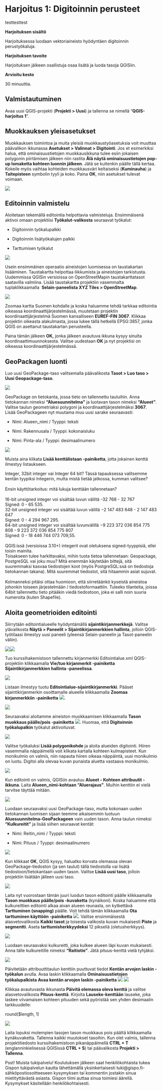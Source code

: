 # Harjoitus 1: Digitoinnin perusteet

testtesttest

**Harjoituksen sisältö**

Harjoituksessa luodaan vektoriaineisto hyödyntäen digitoinnin perustyökaluja.

**Harjoituksen tavoite**

Harjoituksen jälkeen osallistuja osaa lisätä ja luoda tasoja QGISiin.

**Arvioitu kesto** 

30 minuuttia.

## **Valmistautuminen**

Avaa uusi QGIS-projekti (**Projekti \> Uusi**) ja tallenna se nimellä "**QGIS-harjoitus 1**".

## **Muokkauksen yleisasetukset**

Muokkauksen toimintoa ja muita yleisiä muokkaustyöasetuksia voit muuttaa päävalikon ikkunassa **Asetukset \> Valinnat \> Digitointi**. Jos et esimerkiksi halua, että ominaisuustietojen muokkausikkuna tulee esiin jokaisen polygonin piirtämisen jälkeen niin rastita **Älä näytä ominaisuustietojen pop-up lomaketta kohteen luonnin jälkeen**. Jätä se kuitenkin päälle tällä kertaa. Kokeile myös vaihtaa kohteiden muokkausväri keltaiseksi (**Kuminauha**) ja **Taitepisteen** symbolin tyyli ja koko. Paina **OK**, niin asetukset tulevat voimaan.  

![](img/harjoitus_1/image1.png)

## **Editoinnin valmistelu**

Aloitetaan tekemällä editointia helpottavia valmisteluja. Ensimmäisenä aktivoi omaan projektiisi **Työkalut-valikosta** seuraavat työkalut:

-   Digitoinnin työkalupalkki

-   Digitoinnin lisätyökalujen palkki

-   Tarttumisen työkalut\

![](img/harjoitus_1/image2.png)

Usein ensimmäinen operaatio aineistojen luomisessa on taustakartan lisääminen. Taustakartta helpottaa liikkumista ja aineistojen tarkistusta. Uudemmissa QGISin versioissa on OpenStreetMapin taustakarttatasot saatavilla valmiina. Lisää taustakartta projektiin vasemmalta tuplaklikkaamalla  **Selain-paneelista XYZ Tiles \> OpenStreetMap**.

![](img/harjoitus_1/image3.png)

Zoomaa kartta Suomen kohdalle ja koska haluamme tehdä tarkkaa editointia oikeassa koordinaattijärjestelmässä, muutetaan projektin koordinaattijärjestelmä Suomen kansalliseen **EUREF-FIN 3067**. Klikkaa projektin oikeasta alakulmasta, jossa lukee tällä hetkellä EPSG:3857, jonka QGIS on asettanut taustakartan perusteella.

Paina tämän jälkeen **OK,** jonka jälkeen avautuva ikkuna kysyy sinulta koordinaattimuunnoksesta. Valitse uudestaan **OK** ja nyt projektisi on oikeassa koordinaattijärjestelmässä.

## **GeoPackagen luonti**

Luo uusi GeoPackage-taso valitsemalla päävalikosta **Tasot \> Luo taso \> Uusi Geopackage-taso**.

![](img/harjoitus_1/image4.png)

GeoPackage on tietokanta, jossa tieto on tallennettu tauluihin. Anna tietokannan nimeksi **"Aluesuunnitelma"** ja luotavan tason nimeksi **"Alueet"**. Valitse taulun geometriaksi polygoni ja koordinaattijärjestelmäksi **3067**. Lisää GeoPackageen nyt muutama muu uusi sarake seuraavasti:

-   Nimi: Alueen_nimi / Tyyppi: teksti

-   Nimi: Rakennusala / Tyyppi: kokonaisluku

-   Nimi: Pinta-ala / Tyyppi: desimaalinumero

![](img/harjoitus_1/image5.png)

Muista aina klikata **Lisää kenttälistaan -painiketta**, jotta jokainen kenttä ilmestyy listaukseen.

::: hint-box
Integer, 32bit integer vai Integer 64 bit? Tässä tapauksessa valitsemme kentän tyypiksi Integerin, mutta mistä tietää jatkossa, kumman valitsee?\
\
Ensin käyttötarkoitus: mitä lukuja kenttään tallennetaan?\
\
16-bit unsigned integer voi sisältää luvun väliltä -32 768 - 32 767\
Signed: 0 - 65 535.\
32-bit unsigned integer voi sisältää luvun välillä −2 147 483 648 - 2 147 483 647\
Signed: 0 - 4 294 967 295.\
64-bit unsigned integer voi sisältää luvunvälillä −9 223 372 036 854 775 808 - 9 223 372 036 854 775 807\
Signed: 0 - 18 446 744 073 709,55.\
\
QGIS:issä (versioissa 3.10+) integerit ovat oletuksena signed-tyyppisiä, ellei toisin mainita.\
Toisakseen tulee harkittavaksi, mihin tuota tietoa tallennetaan: Geopackage, PostgreSQL vai joku muu? Mitä enemmän käytetään bittejä, sitä suuremmaksi kasvaa tiedostojen koot (myös PostgreSQL:ssä on tiedostoja tietokannan takana). Mitä suuremmat tiedostot, sitä hitaammin asiat sujuvat.\
\
Kolmanneksi pitäisi ottaa huomioon, että siirretäänkö kyseistä aineistoa johonkin toiseen järjestelmään / tiedostoformaattiin. Tuleeko tilanteita, joissa 64bit tallennettu tieto pitääkin viedä tiedostoon, joka ei salli noin suuria numeroita (kuten Shapefile).\
:::

## **Aloita geometrioiden editointi**

Siirrytään editointialueelle hyödyntämällä **sijaintikirjanmerkkejä**. Valitse ylävalikosta **Näytä \> Paneelit \> Sijaintikirjanmerkkien hallinta**, jolloin QGIS-työtilaasi ilmestyy uusi paneeli (yleensä Selain-paneelin ja Tasot-paneelin väliin).

![](img/harjoitus_1/image6.png)![](img/harjoitus_1/image7.png)

Tuo kurssihakemistoon tallennettu kirjanmerkki Editointialue.xml QGIS-projektiin klikkaamalla **Vie/tuo kirjanmerkit -painiketta Sijaintikirjanmerkkien hallinta -paneelissa**.

![](img/harjoitus_1/image8.png)

Listaan ilmestyy tuotu **Editointialue-sijaintikirjanmerkki**. Pääset sijaintikirjanmerkin osoittamalle alueelle klikkaamalla **Zoomaa kirjanmerkkiin -painiketta** ![](img/harjoitus_1/image9.png).

![](img/harjoitus_1/image10.png)

Seuraavaksi aloitamme aineiston muokkaamisen klikkaamalla **Tason muokkaus päälle/pois -painiketta** ![](img/harjoitus_1/image11.png). Huomaa, että **Digitoinnin työkalupalkin** työkalut aktivoituvat. 

![](img/harjoitus_1/image12.png)

Valitse työkaluksi **Lisää polygonikohde** ja aloita alueiden digitointi. Hiiren vasemmalla näppäimellä voit klikata kartalla kohteen kulmapisteet. Kun monikulmio on valmis, niin napauta hiiren oikeaa näppäintä, uusi monikulmio on luotu. Digitoi alla olevaa kuvan punaista aluetta vastaava monikulmio.

![](img/harjoitus_1/image13.png)

Kun editointi on valmis, QGISiin avautuu **Alueet - Kohteen attribuutit -ikkuna**. Laita **Alueen_nimi-kohtaan "Aluerajaus"**. Muihin kenttiin ei vielä tarvitse täyttää mitään.

![](img/harjoitus_1/image14.png)

Luodaan seuraavaksi uusi GeoPackage-taso, mutta kokonaan uuden tietokannan luomisen sijaan teemme aikaisemmin luotuun **Aluesuunnitelma-GeoPackageen** vain uuden tason. Anna taulun nimeksi **"Kulkureitit"** ja lisää siihen seuraavat kentät:

-   Nimi: Reitin_nimi / Tyyppi: teksti

-   Nimi: Pituus / Tyyppi: desimaalinumero

![](img/harjoitus_1/image15.png)

Kun klikkaat **OK**, QGIS kysyy, haluatko korvata olemassa olevan GeoPackage-tiedoston (ja sen taulut) tällä tiedostolla vai lisätä tiedostoon/tietokantaan uuden tason. Valitse **Lisää uusi taso**, jolloin projektiin lisätään jälleen uusi taso.

![](img/harjoitus_1/image16.png)

Laita nyt vuorostaan tämän juuri luodun tason editointi päälle klikkaamalla **Tason muokkaus päälle/pois -kuvaketta** (kynäikoni). Koska haluamme että kulkureittien editointi alkaa aivan alueen reunasta, on kytkettävä **Tarttuminen (snapping)** päälle. Voit tehdä tämän klikkaamalla **Ota tarttuminen käyttöön -painiketta** ![](img/harjoitus_1/image17.png). Valitse ensimmäisestä alasvetovalikosta **Kaikki tasot** ja toisesta valikosta kuvan mukaisesti **Piste** ja **segmentti**. Aseta **tarttumisherkkyydeksi** 12 pikseliä (oletusherkkyys).

![](img/harjoitus_1/image18.png)

Luodaan seuraavaksi kulkureitti, joka kulkee alueen läpi kuvan mukaisesti. Anna tälle kulkureitille nimeksi **"Raitiotie"**. Jätä pituus-kenttä vielä tyhjäksi.

![](img/harjoitus_1/image19.png)

Päivitetään attribuuttitaulun kenttiin puuttuvat tiedot **Kentän arvojen laskin -työkalun** avulla. Avaa laskin klikkaamalla **Ominaisuustietojen työkalupalkista** **Avaa kentän arvojen laskin -painiketta** ![](img/harjoitus_1/image20.png) ![](img/harjoitus_1/image21.png)

Klikkaa avautuvasta ikkunasta **Päivitä olemassa oleva kenttä** ja valitse alasvetovalikosta **Pituus-kenttä**. Kirjoita **Lauseke-kenttään** lauseke, joka laskee viivamaisen kohteen pituuden sekä pyöristää sen yhden desimaalin tarkkuudelle:

::: code-box
round(\$length, 1)
:::

![](img/harjoitus_1/image22.png)

Laita lopuksi molempien tasojen tason muokkaus pois päältä klikkaamalla kynäkuvaketta. Tallenna kaikki muutokset tasoihin. Kun olet valmis, tallenna projektitiedosto kurssihakemistoon pikanäppäimellä **CTRL + T** (englanninkielisessä QGISissä **CTRL + S**) tai päävalikosta **Projekti \> Tallenna**.

::: hint-box
Psst! Muista tukipalvelu! Koulutuksen jälkeen saat henkilökohtaista tukea Gispon tukipalvelun kautta lähettämällä yksinkertaisesti tuki\@gispo.fi-sähköpostiosoitteeseen kysymyksen tai kommentin jostakin sinua mietityttävästä asiasta. Gispon tiimi auttaa sinua toimiesi äärellä. Kysymykset käsitellään henkilökohtaisesti.
:::
